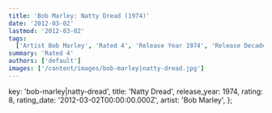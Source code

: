 ```yaml
---
title: 'Bob Marley: Natty Dread (1974)'
date: '2012-03-02'
lastmod: '2012-03-02'
tags:
  ['Artist Bob Marley', 'Rated 4', 'Release Year 1974', 'Release Decade 1970']
summary: 'Rated 4'
authors: ['default']
images: ['/content/images/bob-marley|natty-dread.jpg']
---
```


  key: 'bob-marley|natty-dread',
  title: 'Natty Dread',
  release_year: 1974,
  rating: 8,
  rating_date: '2012-03-02T00:00:00.000Z',
  artist: 'Bob Marley',
};

<MusicRating data={data} />
